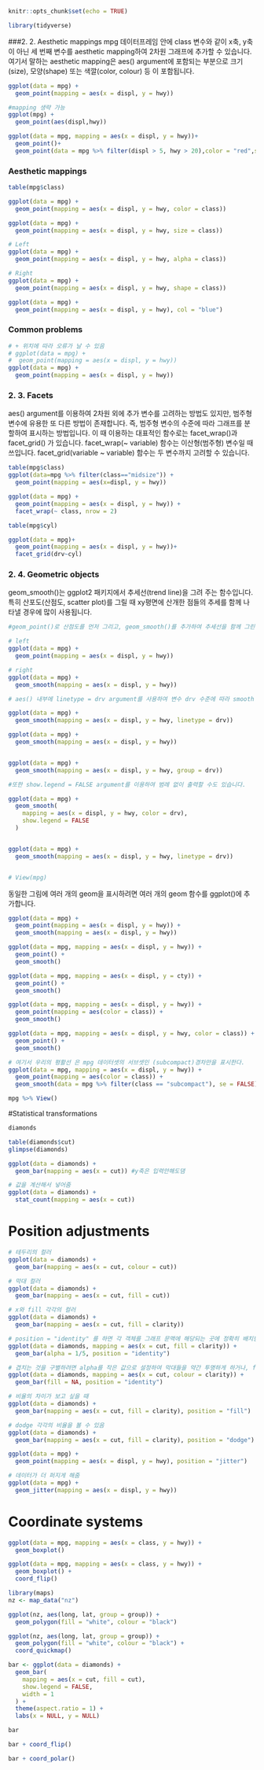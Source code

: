 ```{r setup, include=FALSE}
knitr::opts_chunk$set(echo = TRUE)
```

```{r}
library(tidyverse)

```


###2. 2. Aesthetic mappings
mpg 데이터프레임 안에 class 변수와 같이 x축, y축이 아닌 세 번째 변수를 aesthetic mapping하여 2차원 그래프에 추가할 수 있습니다.
여기서 말하는 aesthetic mapping은 aes() argument에 포함되는 부분으로 크기(size), 모양(shape) 또는 색깔(color, colour) 등 이 포함됩니다.

```{r}
ggplot(data = mpg) + 
  geom_point(mapping = aes(x = displ, y = hwy))
```
```{r}
#mapping 생략 가능
ggplot(mpg) + 
  geom_point(aes(displ,hwy))
```
```{r}
ggplot(data = mpg, mapping = aes(x = displ, y = hwy))+
  geom_point()+
  geom_point(data = mpg %>% filter(displ > 5, hwy > 20),color = "red",size=2.2)
```

### Aesthetic mappings

```{r}
table(mpg$class)

ggplot(data = mpg) + 
  geom_point(mapping = aes(x = displ, y = hwy, color = class))
```
```{r}
ggplot(data = mpg) + 
  geom_point(mapping = aes(x = displ, y = hwy, size = class))
```
```{r}
# Left
ggplot(data = mpg) + 
  geom_point(mapping = aes(x = displ, y = hwy, alpha = class))
```

```{r}
# Right
ggplot(data = mpg) + 
  geom_point(mapping = aes(x = displ, y = hwy, shape = class))
```

```{r}
ggplot(data = mpg) + 
  geom_point(mapping = aes(x = displ, y = hwy), col = "blue")
```

### Common problems

```{r}
# + 위치에 따라 오류가 날 수 있음
# ggplot(data = mpg) + 
#  geom_point(mapping = aes(x = displ, y = hwy))
ggplot(data = mpg) + 
  geom_point(mapping = aes(x = displ, y = hwy))
```

### 2. 3. Facets
aes() argument를 이용하여 2차원 외에 추가 변수를 고려하는 방법도 있지만, 범주형 변수에 유용한 또 다른 방법이 존재합니다.
즉, 범주형 변수의 수준에 따라 그래프를 분할하여 표시하는 방법입니다. 이 때 이용하는 대표적인 함수로는 facet_wrap()과 facet_grid() 가 있습니다.
facet_wrap(~ variable) 함수는 이산형(범주형) 변수일 때 쓰입니다.
facet_grid(variable ~ variable) 함수는 두 변수까지 고려할 수 있습니다.

```{r}

table(mpg$class)
ggplot(data=mpg %>% filter(class=="midsize")) +
  geom_point(mapping = aes(x=displ, y = hwy))  

ggplot(data = mpg) + 
  geom_point(mapping = aes(x = displ, y = hwy)) + 
  facet_wrap(~ class, nrow = 2)
```
```{r}
table(mpg$cyl)

ggplot(data = mpg)+
  geom_point(mapping = aes(x = displ, y = hwy))+
  facet_grid(drv~cyl)
```
### 2. 4. Geometric objects

geom_smooth()는 ggplot2 패키지에서 추세선(trend line)을 그려 주는 함수입니다. 특히 산포도(산점도, scatter plot)를 그릴 때 xy평면에 산개한 점들의 추세를 함께 나타낼 경우에 많이 사용됩니다.


```{r}
#geom_point()로 산점도를 먼저 그리고, geom_smooth()를 추가하여 추세선을 함께 그린 것

# left
ggplot(data = mpg) + 
  geom_point(mapping = aes(x = displ, y = hwy))

# right
ggplot(data = mpg) + 
  geom_smooth(mapping = aes(x = displ, y = hwy))
```
```{r}
# aes() 내부에 linetype = drv argument를 사용하여 변수 drv 수준에 따라 smooth line을 다르게 하여 출력할 수도 있습니다.

ggplot(data = mpg) + 
  geom_smooth(mapping = aes(x = displ, y = hwy, linetype = drv))

ggplot(data = mpg) +
  geom_smooth(mapping = aes(x = displ, y = hwy))


ggplot(data = mpg) +
  geom_smooth(mapping = aes(x = displ, y = hwy, group = drv))

#또한 show.legend = FALSE argument를 이용하여 범례 없이 출력할 수도 있습니다.

ggplot(data = mpg) +
  geom_smooth(
    mapping = aes(x = displ, y = hwy, color = drv),
    show.legend = FALSE
  )


ggplot(data = mpg) +
  geom_smooth(mapping = aes(x = displ, y = hwy, linetype = drv))


# View(mpg)
```

동일한 그림에 여러 개의 geom을 표시하려면 여러 개의 geom 함수를 ggplot()에 추가합니다.

```{r}
ggplot(data = mpg) + 
  geom_point(mapping = aes(x = displ, y = hwy)) +
  geom_smooth(mapping = aes(x = displ, y = hwy)) 
```
```{r}
ggplot(data = mpg, mapping = aes(x = displ, y = hwy)) + 
  geom_point() + 
  geom_smooth()

ggplot(data = mpg, mapping = aes(x = displ, y = cty)) + 
  geom_point() + 
  geom_smooth()


```

```{r}
ggplot(data = mpg, mapping = aes(x = displ, y = hwy)) + 
  geom_point(mapping = aes(color = class)) + 
  geom_smooth()
```
```{r}
ggplot(data = mpg, mapping = aes(x = displ, y = hwy, color = class)) + 
  geom_point() + 
  geom_smooth()
```
```{r}
# 여기서 우리의 평활선 은 mpg 데이터셋의 서브셋인 (subcompact)경차만을 표시한다. 
ggplot(data = mpg, mapping = aes(x = displ, y = hwy)) + 
  geom_point(mapping = aes(color = class)) + 
  geom_smooth(data = mpg %>% filter(class == "subcompact"), se = FALSE) #se = : 표준오차
```

```{r}
mpg %>% View()
```

#Statistical transformations

```{r}
diamonds

table(diamonds$cut)
glimpse(diamonds)
```
```{r}
ggplot(data = diamonds) + 
  geom_bar(mapping = aes(x = cut)) #y축은 입력안해도댐
```
```{r}
# 값을 계산해서 넣어줌
ggplot(data = diamonds) + 
  stat_count(mapping = aes(x = cut))
```
# Position adjustments

```{r}
# 테두리의 컬러
ggplot(data = diamonds) + 
  geom_bar(mapping = aes(x = cut, colour = cut))
```
```{r}
# 막대 컬러
ggplot(data = diamonds) + 
  geom_bar(mapping = aes(x = cut, fill = cut))
```
```{r}
# x와 fill 각각의 컬러
ggplot(data = diamonds) + 
  geom_bar(mapping = aes(x = cut, fill = clarity))
```
```{r}
# position = "identity" 를 하면 각 객체를 그래프 문맥에 해당되는 곳에 정확히 배치한다. 막대와 겹치기 때문에 막대에 대해서는 그다지 유용하지 않다. 
ggplot(data = diamonds, mapping = aes(x = cut, fill = clarity)) + 
  geom_bar(alpha = 1/5, position = "identity")
```
```{r}
# 겹치는 것을 구별하려면 alpha를 작은 값으로 설정하여 막대들을 약간 투명하게 하거나, fill = NA 로 설정하여 완전히 투명하게 해야 한다.
ggplot(data = diamonds, mapping = aes(x = cut, colour = clarity)) + 
  geom_bar(fill = NA, position = "identity")
```
```{r}
# 비율의 차이가 보고 싶을 때
ggplot(data = diamonds) + 
  geom_bar(mapping = aes(x = cut, fill = clarity), position = "fill")
```
```{r}
# dodge 각각의 비율을 볼 수 있음
ggplot(data = diamonds) + 
  geom_bar(mapping = aes(x = cut, fill = clarity), position = "dodge")
```
```{r}
ggplot(data = mpg) + 
  geom_point(mapping = aes(x = displ, y = hwy), position = "jitter")
```
```{r}
# 데이터가 더 퍼지게 해줌
ggplot(data = mpg) + 
  geom_jitter(mapping = aes(x = displ, y = hwy))
```
# Coordinate systems
```{r}
ggplot(data = mpg, mapping = aes(x = class, y = hwy)) + 
  geom_boxplot()
```
```{r}
ggplot(data = mpg, mapping = aes(x = class, y = hwy)) + 
  geom_boxplot() +
  coord_flip()
```
```{r}
library(maps)
nz <- map_data("nz")

ggplot(nz, aes(long, lat, group = group)) +
  geom_polygon(fill = "white", colour = "black")
```
```{r}
ggplot(nz, aes(long, lat, group = group)) +
  geom_polygon(fill = "white", colour = "black") +
  coord_quickmap()
```
```{r}
bar <- ggplot(data = diamonds) + 
  geom_bar(
    mapping = aes(x = cut, fill = cut), 
    show.legend = FALSE,
    width = 1
  ) + 
  theme(aspect.ratio = 1) +
  labs(x = NULL, y = NULL)

bar
```
```{r}
bar + coord_flip()
```
```{r}
bar + coord_polar()
```

